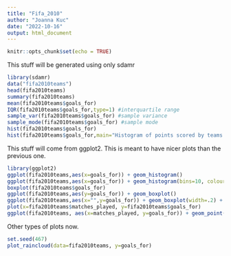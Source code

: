 ```yaml
---
title: "Fifa_2010"
author: "Joanna Kuc"
date: "2022-10-16"
output: html_document
---
```


```r
knitr::opts_chunk$set(echo = TRUE)
```

This stuff will be generated using only sdamr 
 
```r
library(sdamr)
data("fifa2010teams")
head(fifa2010teams)
summary(fifa2010teams)
mean(fifa2010teams$goals_for)
IQR(fifa2010teams$goals_for,type=1) #interquartile range
sample_var(fifa2010teams$goals_for) #sample variance
sample_mode(fifa2010teams$goals_for) #sample mode
hist(fifa2010teams$goals_for)
hist(fifa2010teams$goals_for,main="Histogram of points scored by teams in the FIFA 2010 World Cup", xlab="Goals for", breaks=20) #Here changing title and labels

```

This stuff will come from ggplot2. 
This is meant to have nicer plots than the previous one. 

``` r
library(ggplot2)
ggplot(fifa2010teams,aes(x=goals_for)) + geom_histogram()
ggplot(fifa2010teams,aes(x=goals_for)) + geom_histogram(bins=10, colour="black", fill='#8C8279') + xlab("Goals scored")
boxplot(fifa2010teams$goals_for)
ggplot(fifa2010teams,aes(y=goals_for)) + geom_boxplot()
ggplot(fifa2010teams,aes(x="",y=goals_for)) + geom_boxplot(width=.2) + xlab("")
plot(x=fifa2010teams$matches_played, y=fifa2010teams$goals_for)
ggplot(fifa2010teams, aes(x=matches_played, y=goals_for)) + geom_point()

```
Other types of plots now. 

``` r

set.seed(467)
plot_raincloud(data=fifa2010teams, y=goals_for)

```

